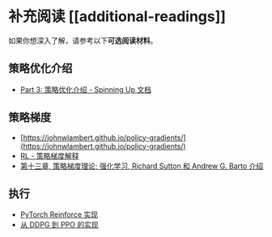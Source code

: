 # 补充阅读 [[additional-readings]]

如果你想深入了解，请参考以下**可选阅读材料**。


## 策略优化介绍

- [Part 3: 策略优化介绍 - Spinning Up 文档](https://spinningup.openai.com/en/latest/spinningup/rl_intro3.html)


## 策略梯度

- [https://johnwlambert.github.io/policy-gradients/](https://johnwlambert.github.io/policy-gradients/)
- [RL - 策略梯度解释](https://jonathan-hui.medium.com/rl-policy-gradients-explained-9b13b688b146)
- [第十三章, 策略梯度理论;  强化学习, Richard Sutton 和 Andrew G. Barto 介绍](http://incompleteideas.net/book/RLbook2020.pdf)

## 执行

- [PyTorch Reinforce 实现](https://github.com/pytorch/examples/blob/main/reinforcement_learning/reinforce.py)
- [从 DDPG 到 PPO 的实现](https://github.com/MrSyee/pg-is-all-you-need)

